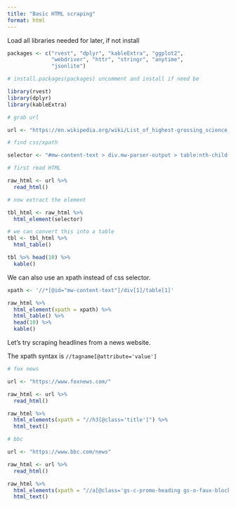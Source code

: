 ---
title: "Basic HTML scraping"
format: html
---

Load all libraries needed for later, if not install

```{r}

packages <- c("rvest", "dplyr", "kableExtra", "ggplot2",
              "webdriver", "httr", "stringr", "anytime",
              "jsonlite")

# install.packages(packages) uncomment and install if need be

library(rvest)
library(dplyr)
library(kableExtra)

```

```{r}

# grab url

url <- "https://en.wikipedia.org/wiki/List_of_highest-grossing_science_fiction_films"

# find css/xpath

selector <- "#mw-content-text > div.mw-parser-output > table:nth-child(6)"

# first read HTML

raw_html <- url %>% 
  read_html() 

# now extract the element

tbl_html <- raw_html %>% 
  html_element(selector) 

# we can convert this into a table
tbl <- tbl_html %>% 
  html_table()

tbl %>% head(10) %>% 
  kable()

```

We can also use an xpath instead of css selector.

```{r}

xpath <- '//*[@id="mw-content-text"]/div[1]/table[1]'

raw_html %>% 
  html_element(xpath = xpath) %>% 
  html_table() %>% 
  head(10) %>% 
  kable()

```

Let's try scraping headlines from a news website. 

The xpath syntax is `//tagname[@attribute='value']`

```{r}

# fox news

url <- "https://www.foxnews.com/"

raw_html <- url %>% 
  read_html()

raw_html %>% 
  html_elements(xpath = "//h3[@class='title']") %>% 
  html_text()

# bbc

url <- "https://www.bbc.com/news"

raw_html <- url %>% 
  read_html()

raw_html %>% 
  html_elements(xpath = "//a[@class='gs-c-promo-heading gs-o-faux-block-link__overlay-link gel-pica-bold nw-o-link-split__anchor']") %>% 
  html_text()


```
